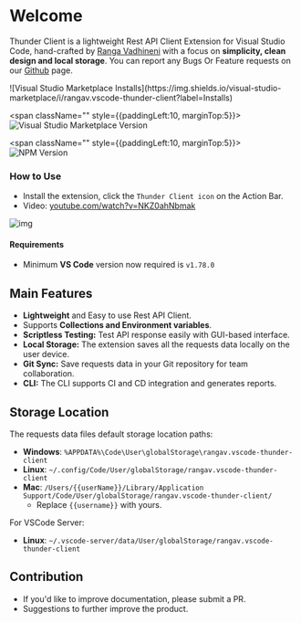 # Welcome


Thunder Client is a lightweight Rest API Client Extension for Visual Studio Code, hand-crafted by [Ranga Vadhineni](https://twitter.com/ranga_vadhineni) with a focus on **simplicity, clean design and local storage**. You can report any Bugs Or Feature requests on our [Github](https://github.com/thunderclient/thunder-client-support) page.
<br/>
<div className="nx-flex">
  <span className="" style={{paddingLeft:0, marginTop:5}}>
  ![Visual Studio Marketplace Installs](https://img.shields.io/visual-studio-marketplace/i/rangav.vscode-thunder-client?label=Installs)
  </span>

  <span className="" style={{paddingLeft:10, marginTop:5}}>
  ![Visual Studio Marketplace Version](https://img.shields.io/visual-studio-marketplace/v/rangav.vscode-thunder-client?label=Extension) 
  </span>

  <span className="" style={{paddingLeft:10, marginTop:5}}>
  ![NPM Version](https://img.shields.io/npm/v/%40thunderclient%2Fcli?label=CLI)
  </span>
</div>

### How to Use

- Install the extension, click the `Thunder Client icon` on the Action Bar.
- Video: [youtube.com/watch?v=NKZ0ahNbmak](https://youtu.be/NKZ0ahNbmak)

![img](/images/thunder-client.png)

#### Requirements
- Minimum **VS Code** version now required is `v1.78.0`

## Main Features

- **Lightweight** and Easy to use Rest API Client.
- Supports **Collections and Environment variables**.
- **Scriptless Testing:** Test API response easily with GUI-based interface.
- **Local Storage:** The extension saves all the requests data locally on the user device.
- **Git Sync:** Save requests data in your Git repository for team collaboration.
- **CLI:** The CLI supports CI and CD integration and generates reports.



## Storage Location

The requests data files default storage location paths:

- **Windows**: `%APPDATA%\Code\User\globalStorage\rangav.vscode-thunder-client`
- **Linux**: `~/.config/Code/User/globalStorage/rangav.vscode-thunder-client`
- **Mac**: `/Users/{{userName}}/Library/Application Support/Code/User/globalStorage/rangav.vscode-thunder-client/`
  - Replace `{{username}}` with yours.

For VSCode Server:

- **Linux**: `~/.vscode-server/data/User/globalStorage/rangav.vscode-thunder-client`



## Contribution

- If you'd like to improve documentation, please submit a PR.
- Suggestions to further improve the product.